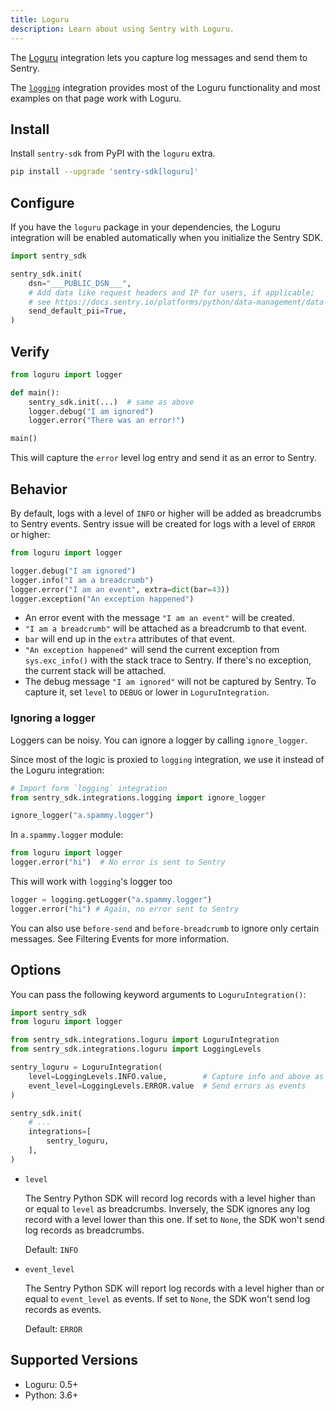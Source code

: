 ```yaml
---
title: Loguru
description: Learn about using Sentry with Loguru.
---
```


The [Loguru](https://github.com/Delgan/loguru#readme) integration lets you capture log messages and send them to Sentry.

The [`logging`](/platforms/python/integrations/logging) integration provides most of the Loguru functionality and most examples on that page work with Loguru.

## Install

Install `sentry-sdk` from PyPI with the `loguru` extra.

```bash
pip install --upgrade 'sentry-sdk[loguru]'
```

## Configure

If you have the `loguru` package in your dependencies, the Loguru integration will be enabled automatically when you initialize the Sentry SDK.


```python
import sentry_sdk

sentry_sdk.init(
    dsn="___PUBLIC_DSN___",
    # Add data like request headers and IP for users, if applicable;
    # see https://docs.sentry.io/platforms/python/data-management/data-collected/ for more info
    send_default_pii=True,
)
```

## Verify

```python
from loguru import logger

def main():
    sentry_sdk.init(...)  # same as above
    logger.debug("I am ignored")
    logger.error("There was an error!")

main()
```

This will capture the `error` level log entry and send it as an error to Sentry.

## Behavior

By default, logs with a level of `INFO` or higher will be added as breadcrumbs to Sentry events. Sentry issue will be created for logs with a level of `ERROR` or higher:

```python
from loguru import logger

logger.debug("I am ignored")
logger.info("I am a breadcrumb")
logger.error("I am an event", extra=dict(bar=43))
logger.exception("An exception happened")
```

- An error event with the message `"I am an event"` will be created.
- `"I am a breadcrumb"` will be attached as a breadcrumb to that event.
- `bar` will end up in the `extra` attributes of that event.
- `"An exception happened"` will send the current exception from `sys.exc_info()` with the stack trace to Sentry. If there's no exception, the current stack will be attached.
- The debug message `"I am ignored"` will not be captured by Sentry. To capture it, set `level` to `DEBUG` or lower in `LoguruIntegration`.

### Ignoring a logger

Loggers can be noisy. You can ignore a logger by calling `ignore_logger`.

Since most of the logic is proxied to `logging` integration, we use it instead of the Loguru integration:

```python
# Import form `logging` integration
from sentry_sdk.integrations.logging import ignore_logger

ignore_logger("a.spammy.logger")
```

In `a.spammy.logger` module:

```python
from loguru import logger
logger.error("hi")  # No error is sent to Sentry
```

This will work with `logging`'s logger too

```python
logger = logging.getLogger("a.spammy.logger")
logger.error("hi") # Again, no error sent to Sentry
```

You can also use `before-send` and `before-breadcrumb` to ignore only certain messages. See <PlatformLink to="/configuration/filtering/">Filtering Events</PlatformLink> for more information.

## Options

You can pass the following keyword arguments to `LoguruIntegration()`:

```python
import sentry_sdk
from loguru import logger

from sentry_sdk.integrations.loguru import LoguruIntegration
from sentry_sdk.integrations.loguru import LoggingLevels

sentry_loguru = LoguruIntegration(
    level=LoggingLevels.INFO.value,        # Capture info and above as breadcrumbs
    event_level=LoggingLevels.ERROR.value  # Send errors as events
)

sentry_sdk.init(
    # ...
    integrations=[
        sentry_loguru,
    ],
)
```

- `level`

  The Sentry Python SDK will record log records with a level higher than or equal to `level` as breadcrumbs. Inversely, the SDK ignores any log record with a level lower than this one. If set to `None`, the SDK won't send log records as breadcrumbs.

  Default: `INFO`

- `event_level`

  The Sentry Python SDK will report log records with a level higher than or equal to `event_level` as events. If set to `None`, the SDK won't send log records as events.

  Default: `ERROR`

## Supported Versions

- Loguru: 0.5+
- Python: 3.6+

<Include name="python-use-older-sdk-for-legacy-support.mdx" />
